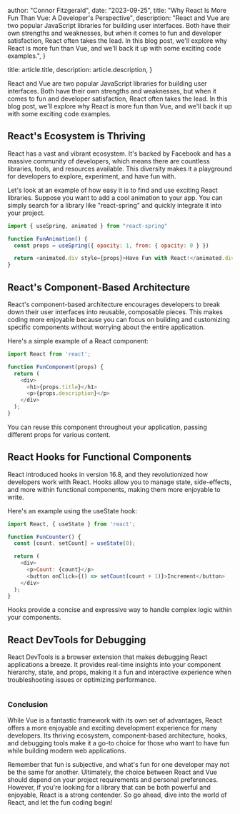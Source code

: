 
  author: "Connor Fitzgerald",
  date: "2023-09-25",
  title: "Why React Is More Fun Than Vue: A Developer's Perspective",
  description:
    "React and Vue are two popular JavaScript libraries for building user interfaces. Both have their own strengths and weaknesses, but when it comes to fun and developer satisfaction, React often takes the lead. In this blog post, we'll explore why React is more fun than Vue, and we'll back it up with some exciting code examples.",
}

  title: article.title,
  description: article.description,
}


React and Vue are two popular JavaScript libraries for building user interfaces. Both have their own strengths and weaknesses, but when it comes to fun and developer satisfaction, React often takes the lead. In this blog post, we'll explore why React is more fun than Vue, and we'll back it up with some exciting code examples.

## React's Ecosystem is Thriving

React has a vast and vibrant ecosystem. It's backed by Facebook and has a massive community of developers, which means there are countless libraries, tools, and resources available. This diversity makes it a playground for developers to explore, experiment, and have fun with.

Let's look at an example of how easy it is to find and use exciting React libraries. Suppose you want to add a cool animation to your app. You can simply search for a library like "react-spring" and quickly integrate it into your project.

```js
import { useSpring, animated } from "react-spring"

function FunAnimation() {
  const props = useSpring({ opacity: 1, from: { opacity: 0 } })

  return <animated.div style={props}>Have Fun with React!</animated.div>
}
```


## React's Component-Based Architecture

React's component-based architecture encourages developers to break down their user interfaces into reusable, composable pieces. This makes coding more enjoyable because you can focus on building and customizing specific components without worrying about the entire application.

Here's a simple example of a React component:

```js
import React from 'react';

function FunComponent(props) {
  return (
    <div>
      <h1>{props.title}</h1>
      <p>{props.description}</p>
    </div>
  );
}
```

You can reuse this component throughout your application, passing different props for various content.

## React Hooks for Functional Components

React introduced hooks in version 16.8, and they revolutionized how developers work with React. Hooks allow you to manage state, side-effects, and more within functional components, making them more enjoyable to write.

Here's an example using the useState hook:

```js
import React, { useState } from 'react';

function FunCounter() {
  const [count, setCount] = useState(0);

  return (
    <div>
      <p>Count: {count}</p>
      <button onClick={() => setCount(count + 1)}>Increment</button>
    </div>
  );
}
```

Hooks provide a concise and expressive way to handle complex logic within your components.

## React DevTools for Debugging

React DevTools is a browser extension that makes debugging React applications a breeze. It provides real-time insights into your component hierarchy, state, and props, making it a fun and interactive experience when troubleshooting issues or optimizing performance.

<Image src={reactImg} alt="" />

### Conclusion

While Vue is a fantastic framework with its own set of advantages, React offers a more enjoyable and exciting development experience for many developers. Its thriving ecosystem, component-based architecture, hooks, and debugging tools make it a go-to choice for those who want to have fun while building modern web applications.

Remember that fun is subjective, and what's fun for one developer may not be the same for another. Ultimately, the choice between React and Vue should depend on your project requirements and personal preferences. However, if you're looking for a library that can be both powerful and enjoyable, React is a strong contender. So go ahead, dive into the world of React, and let the fun coding begin!